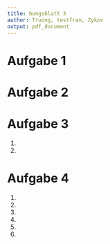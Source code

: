 ```yaml
---
title: bungsblatt 3
author: Truong, testfran, Zykov
output: pdf_document
---
```


# Aufgabe 1

# Aufgabe 2

# Aufgabe 3

1.
\begin{verbatim}
SELECT (LNr, TNr, PNr, (Menge * Gewicht) as gesamt_gewicht)
FROM Lieferung JOIN Teil
\end{verbatim}

2.
\begin{verbatim}
SELECT Anzahlteile as sum(Menge)
FROM Teil JOIN Lieferung
WHERE Farbe = 'Rot'
\end{verbatim}

# Aufgabe 4

1.
\begin{verbatim}
Select TNr
FROM Teil
Where Gewicht >= 10 AND Gewicht <= 50
\end{verbatim}

2.
\begin{verbatim}
SELECT DISTINCT TNr
FROM Teil JOIN Lieferung
WHERE
\end{verbatim}

3.
\begin{verbatim}
SELECT PName
FROM Projekt JOIN Lieferung
WHERE
\end{verbatim}

4.
\begin{verbatim}
SELECT ??? as avg_lieferung_pro_lieferant
FROM Teil JOIN Lieferung JOIN Lieferant
WHERE ???
\end{verbatim}

5.
\begin{verbatim}
SELECT
FROM
WHERE
\end{verbatim}

6.
\begin{verbatim}
\end{verbatim}

